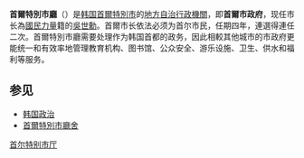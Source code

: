 {{noteTA
|G1=KOR
|G2=NSK
}}
{{About|首爾特別市的行政機關|所在建築|首爾特別市廳舍}}
{{Expand language|1=ko|time=2022-06-20}}
{{unreferenced|time=2010-01-22T13:49:33+00:00}}
{{Infobox Government agency
| name               = 首爾特別市廳
| nativename         = 서울특별시청
| nativename _r      = ko
| logo               = Seal of Seoul Metropolitan Government.png
| logo_width         = 200px
| logo_caption       = 首爾市市徽
| image              = Seoul City Hall 20190608 001.jpg
| image_size         = 250px
| image_caption      = [[首爾特別市廳舍|首爾特別市廳舍]]
| headquarters       = {{KOR}}[[首爾特別市|首爾特別市]][[中區_(首爾特別市)|中區]][[世宗大路|世宗大路]]110
| agency_type        = [[地方政府|地方政府]]
| formed             = {{Start date|1949|8|15|df=y}}
| preceding1         = 首爾特別自由市廳
| employees          = 4,559
| budget             = 395兆282億[[韓圓|韓圓]]
| chief1_title       = [[首爾特別市長|市長]]
| chief1             = [[吳世勳|吳世勳]]
| chief2_title       = [[首爾特別市副市長|副市長]]
| chief2             = 曹仁棟（行政第一副市長）、柳訓（行政第二副市長）、宋周範（政務副市長）
| website            = [http://www.seoul.go.kr/ 首爾特別市廳{{ko}}]<br>[http://tchinese.seoul.go.kr/?SSid=101_03 首爾市官方網站{{zh}}]
}}
{{Infobox Korean name
|hangul=서울특별시청
|hanja=서울特別市廳
|rr=Seoul teukbyeolsi cheong
|mr=Sŏul tŭkbyŏlsi ch'ŏng
|}}

'''首爾特別市廳'''（{{kor|k=서울특별시청|hj=서울特別市廳}}）是[[大韩民国|韩国]][[首爾特別市|首爾特別市]]的[[地方政府|地方自治行政機關]]，即'''首爾市政府'''，现任市长為[[國民力量|國民力量]]籍的[[吳世勳|吳世勳]]。首爾市长依法必须为首尔市民，任期四年，連選得連任二次。首爾特別市廳需要处理作为韩国首都的政务，因此相較其他城市的市政府更能统一和有效率地管理教育机构、图书馆、公众安全、游乐设施、卫生、供水和福利等服务。

== 参见 ==
*[[韩国政治|韩国政治]]
*[[首爾特別市廳舍|首爾特別市廳舍]]
{{South Korea-stub}}
[[Category:首尔特别市厅|]]